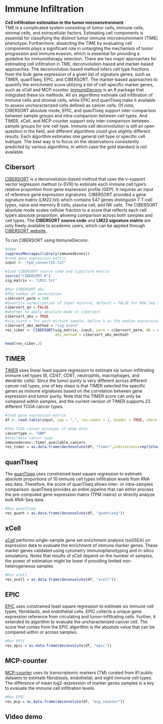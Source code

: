 # Immune Infiltration {#Infiltration}
**Cell infiltration estimation in the tumor microenvironment**\
TME is a complicated system consisting of tumor cells, immune cells, stromal cells, and extracellular factors. Estimating cell components is essential for classifying the distinct tumor immune microenvironment (TIME) phenotype. Furthermore, dissecting the TIME by evaluating cell components plays a significant role in untangling the mechanism of tumor progression and immune evasion, which is essential for providing a guideline for immunotherapy selection. There are two major approaches for estimating cell infiltration in TME, deconvolution-based and marker-based approaches. The deconvolution-based method infers cell type fractions from the bulk gene expression of a given list of signature genes, such as TIMER, quanTIseq, EPIC, and CIBERSORT. The marker-based approaches to quantify the enrichment score utilizing a list of cell-specific marker genes, such as xCell and MCP-counter. <a href="https://github.com/icbi-lab/immunedeconv">ImmuneDeconv</a> is an R package that integrated these six methods. All six algorithms estimate cell infiltration of immune cells and stromal cells, while EPIC and quanTIseq make it available to assess uncharacterized cells defined as cancer cells. Of note, CIBERSORT absolute mode, EPIC, and quanTIseq support inter-comparison between sample groups and intra-comparison between cell types. And TIMER, xCell, and MCP-counter support only inter-comparison between sample groups for one cell type. Immune cell deconvolution is still an open question in the field, and different algorithms could give slightly different results. Each algorithm estimates one general cell type or specific cell subtype. The best way is to focus on the observations consistently predicted by various algorithms, in which case the gold standard is not available. \

## Cibersort
<a href="https://www.nature.com/articles/nmeth.3337">CIBERSORT</a> is a deconvolution-based method that uses the v-support vector regression method (v-SVR) to estimate each immune cell type's relative proportion from gene expression profile (GEP). It requires an input of reference gene expression signatures. CIBERSORT provided a gene signature matrix (LM22.txt) which contains 547 genes distinguish 7 T-cell types, naïve and memory B cells, plasma cell, and NK cells. The CIBERSORT absolute mode scales cellular fraction to a score that reflects each cell type's absolute proportion, allowing comparison across both samples and cell types.
The **CIBERSORT source code** and **LM22 signature matrix** are only freely available to academic users, which can be applied through <a href="https://cibersort.stanford.edu/">CIBERSORT website </a>. \

To run CIBERSORT using ImmuneDeconv:
```r
#demo
suppressMessages(library(immunedeconv))
#read gene expression matrix 
input <- "tpm_convertID.txt"

#load CIBERSORT source code and signiture matrix 
source("CIBERSORT.R")
sig_matrix <- "LM22.txt"

#Run CIBERSORT abs 
#The number of permutation
cibersort_perm = 100
#Quantile normalization of input mixture, default = FALSE for RNA-Seq data
cibersort_qn = FALSE
#whether to apply absolute mode in cibersort
cibersort_abs = TRUE
#sig.score = for each mixture sample, define S as the median expression,level of all genes in the signature matrix divided by the median expression level of all genes in the mixture. Multiple cell subset fractions by S.
cibersort_abs_method = "sig.score"
res_ciber <- CIBERSORT(sig_matrix, input, perm = cibersort_perm, QN = cibersort_qn, absolute = cibersort_abs,
                       abs_method = cibersort_abs_method)

head(res_ciber,3)
```
## TIMER
<a href="http://cistrome.org/TIMER/">TIMER</a> uses linear least square regression to estimate six tumor-infiltrating immune cell types (B, CD4T, CD8T, neutrophils, macrophages, and dendritic cells). Since the tumor purity is very different across different cancer cell types, one of key steps is that TIMER selected the specific genes as immune signatures based on the correlation between gene expression and tumor purity. Note that the TIMER score can only be compared within samples, and the current version of TIMER supports 23 different TCGA cancer types.
```r

#load gene expression matrix 
df <- read.table(input, sep = ",", row.names = 1, header = TRUE, check.names = FALSE)

#The TCGA cancer acronyms of demo data
cancertype <- "GBM"
#Available cancer type 
immunedeconv::timer_available_cancers
res_timer = as.data.frame(deconvolute(df, "timer",indications=rep(tolower(cancertype),ncol(df))))
```

## quanTIseq
The <a href="https://icbi.i-med.ac.at/software/quantiseq/doc/index.html">quanTIseq</a> uses constrained least square regression to estimate absolute proportions of 10 immune cell types infiltration levels from RNA seq data. Therefore, the score of quanTIseq allows inter- or intra-samples comparison. quanTIseq provides an entire pipeline that can either process the pre-computed gene expression matrix (TPM matrix) or directly analyze bulk RNA-Seq data.
```r
#Run quanTIseq 
res_quant = as.data.frame(deconvolute(df, "quantiseq"))

```
## xCell
<a href="https://xcell.ucsf.edu">xCell</a> performs single-sample gene set enrichment analysis (ssGSEA) on expression data to evaluate the enrichment of immune marker genes. These marker genes validated using cytometry immunophenotyping and in-silico simulations. Notes that results of xCell depend on the number of samples, the power of estimation might be lower if providing limited non-heterogeneous samples
```r
#Run xCell
res_xcell = as.data.frame(deconvolute(df, "xcell"))

```


## EPIC
<a href="https://gfellerlab.shinyapps.io/EPIC_1-1/">EPIC</a> uses constrained least square regression to estimate six immune cell types, fibroblasts, and endothelial cells. EPIC collects a unique gene expression reference from circulating and tumor-infiltrating cells. Further, it extended its algorithm to evaluate the uncharacterized cancer cell. The score that comes from the EPIC algorithm is the absolute value that can be compared within or across samples.

```r
#Run EPIC
res_epic = as.data.frame(deconvolute(df, "epic"))
```

## MCP-counter
<a href="https://genomebiology.biomedcentral.com/articles/10.1186/s13059-016-1070-5">MCP-counter</a> uses its transcriptomic markers (TM) curated from 81 public datasets to estimate fibroblasts, endothelial, and eight immune cell types. The difference of mean log2-expression of marker genes samples is a key to evaluate the immune cell infiltration levels.

```r
#Run EPIC
res_mcp = as.data.frame(deconvolute(df, "mcp_counter"))
```

## Video demo
